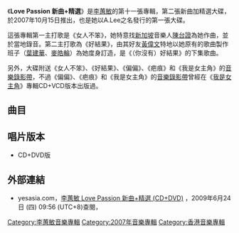 {{Album infobox | <!-- See Wikipedia:WikiProject_Albums -->
|  Name        = Love Passion 新曲+精選
|  Type        = 精選
|  Artist      = [[李蕙敏|李蕙敏]]
|  Cover       = 李蕙敏 Love Passion.jpg
|  Released    = 2007年10月15日
|  Recorded    = 2006年-2007年
|  Genre       = [[粵語流行音樂|粵語流行音樂]]
|  Length      = 1小時10分16秒
|  Label       = {{hlist|[[樂意唱片|樂意唱片]]|[[星娛樂|星娛樂]]}}
|  Number      = 
|  Producer    = 見[[#曲目|曲目列表]]
|  Last album  = [[環球真經典系列_(李蕙敏)|環球真經典系列]]<br />（2001年）
|  This album  = '''Love Passion 新曲+精選'''<br />（2007年）
|  Next album  = [[記得·銷魂_新歌+精選|記得·銷魂 新歌+精選]]<br />（2014年）
}}

《'''Love Passion 新曲+精選'''》是[[李蕙敏|李蕙敏]]的第十一張專輯，第二張新曲加精選大碟，於2007年10月15日推出，也是她以A.Lee之名發行的第一張大碟。

這張專輯第一主打歌是《女人不笨》，她特意找[[新加坡|新加坡]]音樂人[[陳台證|陳台證]]為她作曲，並於當地錄音。第二主打歌為《好結果》，由其好友[[黃偉文|黃偉文]]特地以她原有的歌曲製作班子（[[葉建華|葉建華]]、[[麥皓輪|麥皓輪]]）為她度身訂造，是《（你沒有）好結果》的下集歌曲。

另外，大碟附送《女人不笨》、《好結果》、《偏偏》、《疤痕》和《我是女主角》的[[音樂錄影帶|音樂錄影帶]]，不過《偏偏》、《疤痕》和《我是女主角》的[[音樂錄影帶|音樂錄影帶]]曾經在《[[我是女主角|我是女主角]]》專輯CD+VCD版本出版過。

==曲目==
{{Tracklist
| font_size = 
| total_length = 1:10:16

| extra_column = 首次收錄專輯

| title1 = 好結果
| note1 = '''新歌'''
| longnote1 = 第二主打歌<br>國語版本為《你只在乎你》<br>同曲曲目：[[丁悅|丁悅]]《謊言》
| music1 = [[葉建華|葉建華]]
| lyrics1 = [[黃偉文|黃偉文]]
| arranger1 = [[麥皓輪|麥皓輪]]
| producer1 = 葉建華<br>麥皓輪
| extra1 = 
| length1 = 4:26 

| title2 = 橫濱別戀
| music2 = 葉建華
| lyrics2 = [[陳少琪|陳少琪]]
| arranger2 = 麥皓輪
| producer2 = 葉建華<br>麥皓輪
| extra2 = [[橫濱別戀|橫濱別戀]]
| length2 = 3:44 

| title3 = 活得比你好
| longnote3 = 
| music3 = 葉建華
| lyrics3 = 黃偉文
| arranger3 = 葉建華<br>麥皓輪
| producer3 = 葉建華<br>麥皓輪
| extra3 = 橫濱別戀
| length3 = 3:45

| title4 = （你沒有）好結果
| longnote4 = 國語版本為《解脫》
| music4 = 葉建華<br>麥皓輪
| lyrics4 = 黃偉文
| arranger4 = 麥皓輪
| producer4 = 葉建華<br>麥皓輪
| extra4 = [[秘密_(李蕙敏專輯)|秘密]]
| length4 = 4:16

| title5 = 女人不笨
| note5 = '''新歌'''
| longnote5 = 第一主打歌<br>國語版本為《最佳演員》
| music5 = [[陳台證|陳台證]]
| lyrics5 = [[農夫_(組合)|陸永]]
| arranger5 = [[吳偉賢|吳偉賢]]
| producer5 = 李蕙敏<br>陳台證
| length5 = 3:34

| title6 = 秘密
| longnote6 = 國語版本為《謎樣的女人》
| music6 = 麥皓輪
| lyrics6 = [[李敏_(香港)|李敏]]
| arranger6 = 麥皓輪
| producer6 = 葉建華<br>麥皓輪
| extra6 = 秘密
| length6 = 3:23

| title7 = 浪漫佈局
| note7 = 
| longnote7 = 改編自[[New_Order|New Order]]《[[Bizarre_Love_Triangle|Bizarre Love Triangle]]》<br>國語版本為《一愛再愛》<br>同曲曲目：[[林憶蓮|林憶蓮]]《[[呼吸_(專輯)|一個人]]》
| music7 = [[Gillian_Gilbert|Gillian Gilbert]]<br>[[Stephen_Morris|Stephen Morris]]<br>[[Peter_Hook|Peter Hook]]<br>[[Bernard_Sumner|Bernard Sumner]]
| lyrics7 = 李蕙敏
| arranger7 = [[馮偉基|馮偉基]]
| producer7 = 葉建華<br>麥皓輪
| extra7 = [[我為我生存|我為我生存]]
| length7 = 2:12

| title8 = 藍色傘下等
| note8 = 
| longnote8 = 
| music8 = 葉建華
| lyrics8 = [[張美賢|張美賢]]
| arranger8 = 麥皓輪
| producer8 = 葉建華<br>麥皓輪
| extra8 = 秘密
| length8 = 4:16 

| title9 = 未忘人
| longnote9 =
| music9 = 葉建華<br>麥皓輪<br>馮偉基
| lyrics9 = 黃偉文
| arranger9 = 麥皓輪
| producer9 = 葉建華<br>麥皓輪
| extra9 = 我為我生存
| length9 = 4:14

| title10 = 落霞
| note10 = 
| longnote10 = 
| music10 = 葉建華<br>麥皓輪
| lyrics10 = 李敏
| arranger10 = 麥皓輪
| producer10 = 葉建華<br>麥皓輪
| extra10 = 橫濱別戀
| length10 = 3:33

| title11 = 我為我生存
| note11 = 
| longnote11 =
| music11 = [[譚展輝|譚展輝]]
| lyrics11 = 張美賢
| arranger11 = 麥皓輪
| producer11 = 葉建華<br>麥皓輪
| extra11 =  我為我生存
| length11 = 4:23

| title12 = 囍宴
| note12 = 
| longnote12 =
| music12 = [[陳容森|陳容森]]
| lyrics12 = 黃偉文
| arranger12 = 麥皓輪
| producer12 = 葉建華<br>麥皓輪
| extra12 = [[愛恨交纏_新曲+精選17首|愛恨交纏 新曲+精選17首]]
| length12 = 3:43

| title13 = 讓時間做證	
| note13 = 
| longnote13 =
| music13 = [[曾加謀|曾加謀]]
| lyrics13 = [[林夕|林夕]]
| arranger13 = 麥皓輪
| producer13 = 葉建華<br>麥皓輪
| extra13 = 我為我生存
| length13 = 4:06

| title14 = 戀愛動詞
| note14 = 
| longnote14 = 
| music14 = 葉建華<br>麥皓輪
| lyrics14 = [[劉德華|劉德華]]
| arranger14 = 麥皓輪
| producer14 = 葉建華<br>麥皓輪
| extra14 = 橫濱別戀
| length14 = 3:24

| title15 = 贈興
| note15 = 
| longnote15 =
| music15 = 曾加謀
| lyrics15 = 林夕
| arranger15 = 麥皓輪
| producer15 = 葉建華<br>麥皓輪
| extra15 = [[其實_(專輯)|其實]]
| length15 = 3:47

| title16 = 溫泉
| longnote16 =改編自西村由紀江的《The Sea Dreams A Dream ~海は夢をみている~》
| music16 = [[西村由紀江|西村由紀江]]
| lyrics16 = [[傅振明|傅振明]]
| arranger16 = 葉建華<br>麥皓輪
| producer16 = 葉建華<br>麥皓輪
| extra16 = 其實
| length16 = 3:40

| title17 = 你只在乎你
| note17 = 國語）（'''新歌'''
| longnote17 = 第三主打歌<br>粵語原曲為《好結果》<br>同曲曲目：丁悅《謊言》
| music17 = 葉建華
| lyrics17 = 李蕙敏
| arranger17 = 麥皓輪
| producer17 = 葉建華<br>麥皓輪
| length17 = 4:21

| title18 = 最佳演員
| note18 = 國語）（'''新歌'''
| longnote18 = 粵語原曲為《女人不笨》
| music18 = 陳台證
| lyrics18 = [[陳天佑|陳天佑]]
| arranger18 = 吳偉賢
| producer18 = 李蕙敏<br>陳台證
| length18 = 3:32
}}

== 唱片版本 ==
* CD+DVD版

== 外部連結 ==
*yesasia.com，[http://www.yesasia.com/global/李蕙敏-love-passion-新曲-精選-cd-dvd/1005078449-0-0-0-zh_TW/info.html 李蕙敏 Love Passion 新曲+精選 (CD+DVD)] {{Wayback|url=http://www.yesasia.com/global/%E6%9D%8E%E8%95%99%E6%95%8F-love-passion-%E6%96%B0%E6%9B%B2-%E7%B2%BE%E9%81%B8-cd-dvd/1005078449-0-0-0-zh_TW/info.html |date=20190403212516 }}，2009年6月24日 (四) 09:56 (UTC+8)查閱，{{zh-hant}}
{{李蕙敏}}
[[Category:李蕙敏音樂專輯|Category:李蕙敏音樂專輯]]
[[Category:2007年音樂專輯|Category:2007年音樂專輯]]
[[Category:香港音樂專輯|Category:香港音樂專輯]]